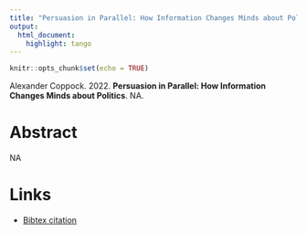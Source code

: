 ```yaml
---
title: "Persuasion in Parallel: How Information Changes Minds about Politics"
output:
  html_document:
    highlight: tango
---
```


```r
knitr::opts_chunk$set(echo = TRUE)
```

Alexander Coppock. 2022. <b>Persuasion in Parallel: How Information Changes Minds about Politics</b>. NA.

# Abstract
NA

# Links


 - <a href='coppock_2022.txt'target='_blank'>Bibtex citation</a>

